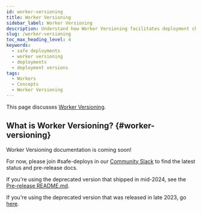 ```yaml
---
id: worker-versioning
title: Worker Versioning
sidebar_label: Worker Versioning
description: Understand how Worker Versioning facilitates deployment changes.
slug: /worker-versioning
toc_max_heading_level: 4
keywords:
  - safe deployments
  - worker versioning
  - deployments
  - deployment versions
tags:
  - Workers
  - Concepts
  - Worker Versioning
---
```


This page discusses [Worker Versioning](#worker-versioning).

## What is Worker Versioning? {#worker-versioning}

Worker Versioning documentation is coming soon!

For now, please join #safe-deploys in our [Community Slack](https://temporal.io/slack) to find the latest status and pre-release docs.

If you're using the deprecated version that shipped in mid-2024, see the [Pre-release README.md](https://github.com/temporalio/temporal/blob/main/docs/worker-versioning.md).

If you're using the deprecated version that was released in late 2023, go [here](/encyclopedia/worker-versioning-legacy.mdx).
